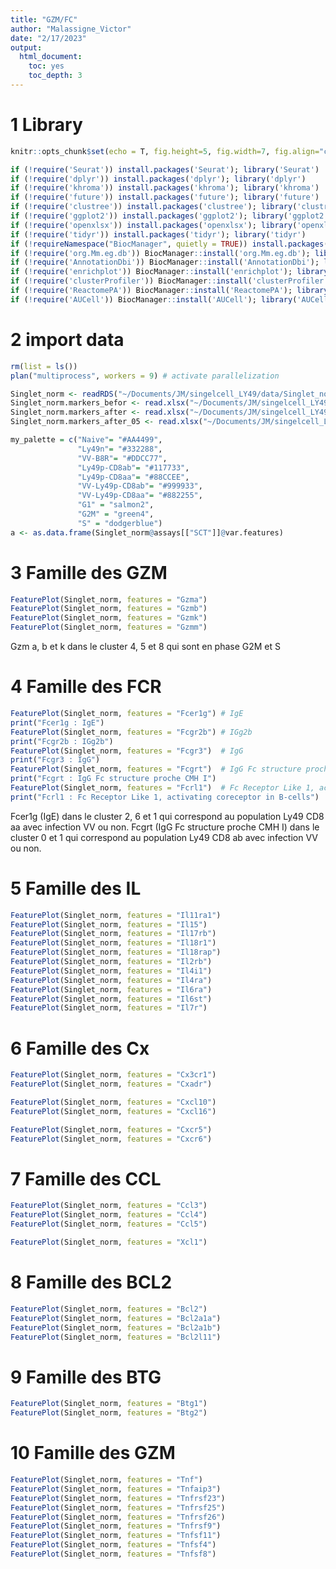 ```yaml
---
title: "GZM/FC"
author: "Malassigne_Victor"
date: "2/17/2023"
output: 
  html_document:
    toc: yes
    toc_depth: 3
---
```


# 1 Library  
```r
knitr::opts_chunk$set(echo = T, fig.height=5, fig.width=7, fig.align="center")

if (!require('Seurat')) install.packages('Seurat'); library('Seurat')
if (!require('dplyr')) install.packages('dplyr'); library('dplyr')
if (!require('khroma')) install.packages('khroma'); library('khroma')
if (!require('future')) install.packages('future'); library('future')
if (!require('clustree')) install.packages('clustree'); library('clustree')
if (!require('ggplot2')) install.packages('ggplot2'); library('ggplot2')
if (!require('openxlsx')) install.packages('openxlsx'); library('openxlsx')
if (!require('tidyr')) install.packages('tidyr'); library('tidyr')
if (!requireNamespace("BiocManager", quietly = TRUE)) install.packages("BiocManager")
if (!require('org.Mm.eg.db')) BiocManager::install('org.Mm.eg.db'); library('org.Mm.eg.db')
if (!require('AnnotationDbi')) BiocManager::install('AnnotationDbi'); library('AnnotationDbi')
if (!require('enrichplot')) BiocManager::install('enrichplot'); library('enrichplot')
if (!require('clusterProfiler')) BiocManager::install('clusterProfiler'); library('clusterProfiler')
if (!require('ReactomePA')) BiocManager::install('ReactomePA'); library('ReactomePA')
if (!require('AUCell')) BiocManager::install('AUCell'); library('AUCell')
```

# 2 import data    
```r
rm(list = ls())
plan("multiprocess", workers = 9) # activate parallelization

Singlet_norm <- readRDS("~/Documents/JM/singelcell_LY49/data/Singlet_norm_3.RDS")
Singlet_norm.markers_befor <- read.xlsx("~/Documents/JM/singelcell_LY49/SC_Ly49_10X/results/DE_befor_clusterization.xlsx")
Singlet_norm.markers_after <- read.xlsx("~/Documents/JM/singelcell_LY49/SC_Ly49_10X/results/DE_after_clusterization_reso04.xlsx")
Singlet_norm.markers_after_05 <- read.xlsx("~/Documents/JM/singelcell_LY49/SC_Ly49_10X/results/DE_after_clusterization_reso05.xlsx")

my_palette = c("Naive"= "#AA4499",
               "Ly49n"= "#332288",
               "VV-B8R"= "#DDCC77",
               "Ly49p-CD8ab"= "#117733",
               "Ly49p-CD8aa"= "#88CCEE",
               "VV-Ly49p-CD8ab"= "#999933",
               "VV-Ly49p-CD8aa"= "#882255",
               "G1" = "salmon2",
               "G2M" = "green4",
               "S" = "dodgerblue")
a <- as.data.frame(Singlet_norm@assays[["SCT"]]@var.features)
```

# 3 Famille des GZM  
```r
FeaturePlot(Singlet_norm, features = "Gzma")
FeaturePlot(Singlet_norm, features = "Gzmb")
FeaturePlot(Singlet_norm, features = "Gzmk")
FeaturePlot(Singlet_norm, features = "Gzmm")
```
Gzm a, b et k dans le cluster 4, 5 et 8 qui sont en phase G2M et S

# 4 Famille des FCR  
```r
FeaturePlot(Singlet_norm, features = "Fcer1g") # IgE
print("Fcer1g : IgE")
FeaturePlot(Singlet_norm, features = "Fcgr2b") # IGg2b
print("Fcgr2b : IGg2b")
FeaturePlot(Singlet_norm, features = "Fcgr3")  # IgG
print("Fcgr3 : IgG")
FeaturePlot(Singlet_norm, features = "Fcgrt")  # IgG Fc structure proche CMH I
print("Fcgrt : IgG Fc structure proche CMH I")
FeaturePlot(Singlet_norm, features = "Fcrl1")  # Fc Receptor Like 1, activating coreceptor in B-cells
print("Fcrl1 : Fc Receptor Like 1, activating coreceptor in B-cells")
```

Fcer1g (IgE) dans le cluster 2, 6 et 1 qui correspond au population Ly49 CD8 aa avec infection VV ou non.
Fcgrt (IgG Fc structure proche CMH I) dans le cluster 0 et 1 qui correspond au population Ly49 CD8 ab avec infection VV ou non.


# 5 Famille des IL  
```r
FeaturePlot(Singlet_norm, features = "Il11ra1") 
FeaturePlot(Singlet_norm, features = "Il15") 
FeaturePlot(Singlet_norm, features = "Il17rb") 
FeaturePlot(Singlet_norm, features = "Il18r1") 
FeaturePlot(Singlet_norm, features = "Il18rap") 
FeaturePlot(Singlet_norm, features = "Il2rb") 
FeaturePlot(Singlet_norm, features = "Il4i1") 
FeaturePlot(Singlet_norm, features = "Il4ra") 
FeaturePlot(Singlet_norm, features = "Il6ra")
FeaturePlot(Singlet_norm, features = "Il6st")
FeaturePlot(Singlet_norm, features = "Il7r")
```

# 6 Famille des Cx  
```r
FeaturePlot(Singlet_norm, features = "Cx3cr1") 
FeaturePlot(Singlet_norm, features = "Cxadr") 

FeaturePlot(Singlet_norm, features = "Cxcl10") 
FeaturePlot(Singlet_norm, features = "Cxcl16") 

FeaturePlot(Singlet_norm, features = "Cxcr5") 
FeaturePlot(Singlet_norm, features = "Cxcr6") 
```

# 7 Famille des CCL  
```r
FeaturePlot(Singlet_norm, features = "Ccl3") 
FeaturePlot(Singlet_norm, features = "Ccl4") 
FeaturePlot(Singlet_norm, features = "Ccl5") 

FeaturePlot(Singlet_norm, features = "Xcl1") 
```

# 8 Famille des BCL2  
```r
FeaturePlot(Singlet_norm, features = "Bcl2") 
FeaturePlot(Singlet_norm, features = "Bcl2a1a") 
FeaturePlot(Singlet_norm, features = "Bcl2a1b") 
FeaturePlot(Singlet_norm, features = "Bcl2l11") 
```

# 9 Famille des BTG  
```r
FeaturePlot(Singlet_norm, features = "Btg1") 
FeaturePlot(Singlet_norm, features = "Btg2")
```



# 10 Famille des GZM  
```r
FeaturePlot(Singlet_norm, features = "Tnf")
FeaturePlot(Singlet_norm, features = "Tnfaip3")
FeaturePlot(Singlet_norm, features = "Tnfrsf23")
FeaturePlot(Singlet_norm, features = "Tnfrsf25")
FeaturePlot(Singlet_norm, features = "Tnfrsf26")
FeaturePlot(Singlet_norm, features = "Tnfrsf9")
FeaturePlot(Singlet_norm, features = "Tnfsf11")
FeaturePlot(Singlet_norm, features = "Tnfsf4")
FeaturePlot(Singlet_norm, features = "Tnfsf8")
```